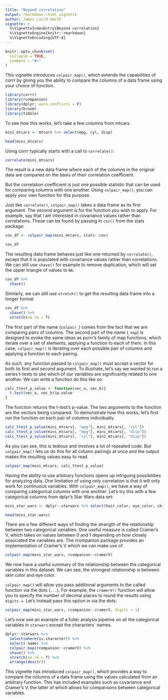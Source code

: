 ```yaml
---
title: "Beyond correlation"
output: rmarkdown::html_vignette
author: James Laird-Smith
vignette: >
  %\VignetteIndexEntry{Beyond correlation}
  %\VignetteEngine{knitr::rmarkdown}
  %\VignetteEncoding{UTF-8}
---
```


```r
knitr::opts_chunk$set(
  collapse = TRUE,
  comment = "#>"
)
```

This vignette introduces `colpair_map()`, which extends the capabilities of 
corrr by giving you the ability to compare the columns of a data frame using 
your choice of function.

```r
library(corrr)
library(rcompanion)
library(dplyr, warn.conflicts = F)
library(broom)
library(tibble)
```

To see how this works, let's take a few columns from mtcars. 

```r
mini_mtcars <- mtcars %>% select(mpg, cyl, disp)

head(mini_mtcars)
```

Using corrr typically starts with a call to `correlate()`:

```r
correlate(mini_mtcars)
```

The result is a new data frame where each of the columns in the original data
are compared on the basis of their correlation coefficient.

But the correlation coefficient is just one possible statistic that can be
used for comparing columns with one another.  Using `colpair_map()`, you can
apply your own function for this purpose.

Just like `correlate()`, `colpair_map()` takes a data frame as its first 
argument. The second argument is for the function you wish to apply. 
For example, say that I am interested in covariance values rather
than correlations. These can be found by passing in `cov()` from the stats 
package:

```r
cov_df <- colpair_map(mini_mtcars, stats::cov)

cov_df
```

The resulting data frame behaves just like one returned by `correlate()`, 
except that it is populated with covariance values rather than correlations.
We can still use `shave()` for example to remove duplication, which will
set the upper triangle of values to `NA`.

```r
cov_df %>% 
  shave()
```

Similarly, we can still use `stretch()` to get the resulting data frame into a 
longer format:

```r
cov_df %>% 
  shave() %>% 
  stretch(na.rm = T)
```

The first part of the name (`colpair_`) comes from the fact that we are 
comparing pairs of columns. The second part of the name (`_map`) is designed to 
evoke the same ideas as purrr's family of map functions,
which iterate over a set of elements, applying a function to each of them.
In this case, `colpair_map()` is iterating over each possible pair of columns 
and applying a function to each pairing.

As such, any function passed to `colpair_map()` must accept a vector for both
its first and second argument. To illustrate, let's say we wanted to run
a series t-tests to see which of our variables are significantly related to 
one another. We can write a function do this like so:

```r
calc_ttest_p_value <- function(vec_a, vec_b){
  t.test(vec_a, vec_b)$p.value
}
```

The function returns the t-test's p-value. The two arguments to the function
are the vectors being compared. To demonstrate how this works, let's first run 
the function on each pair of columns individually.

```r
calc_ttest_p_value(mini_mtcars[, "mpg"], mini_mtcars[, "cyl"])
calc_ttest_p_value(mini_mtcars[, "mpg"], mini_mtcars[, "disp"])
calc_ttest_p_value(mini_mtcars[, "cyl"], mini_mtcars[, "disp"])
```

As you can see, this is tedious and involves a lot of repeated code.
But `colpair_map()` lets us do this for all column pairings at once and the
output makes the resulting values easy to read.

```r
colpair_map(mini_mtcars, calc_ttest_p_value)
```

Having the ability to use arbitrary functions opens up 
intriguing possibilities for analyzing data. One limitation of using only
correlation is that it will only work for continuous variables. With 
`colpair_map()`, we have a way of comparing categorical columns with one 
another. Let's try this with a few categorical columns from dplyr's Star Wars 
data set:

```r
mini_star_wars <- dplyr::starwars %>% select(hair_color, eye_color, skin_color)

head(mini_star_wars)
```

There are a few different ways of finding the strength of the relationship 
between two categorical variables. One useful measure is called Cramer's V, 
which takes on values between 0 and 1 depending on how closely associated the
variables are. The rcompanion package provides an implementation of Cramer's V
which we can make use of.

```r
colpair_map(mini_star_wars, rcompanion::cramerV)
```

We now have a useful summary of the relationship between the categorical 
variables in this dataset. We can see, the strongest 
relationship is between skin color and eye color.

`colpair_map()` will allow you pass additional arguments to the called 
function via the dots (`...`). For example, the `cramerV()` function 
will allow you to specify the number of decimal places to round the results 
using `digits =`. Let's instead pass this option in via the dots:

```r
colpair_map(mini_star_wars, rcompanion::cramerV, digits = 1)
```

Let's now see an example of a fuller analysis pipeline on all the categorical
variables in `starwars` except the characters` names.

```r
dplyr::starwars %>% 
  select(where(is.character)) %>% 
  select(-name) %>% 
  colpair_map(rcompanion::cramerV) %>% 
  shave() %>%
  stretch(na.rm = T) %>%
  arrange(desc(r))
```

This vignette has introduced `colpair_map()`, which provides a way to compare 
the columns of a data frame using the values calculated from an arbitrary 
function. This has included examples such as covariance and Cramer's V, the 
latter of which allows for comparisons between categorical variables.

